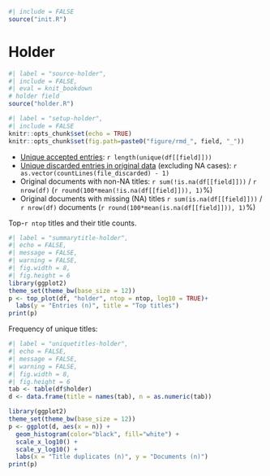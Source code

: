 ```r
#| include = FALSE
source("init.R")
```
# Holder

```r
#| label = "source-holder",
#| include = FALSE,
#| eval = knit_bookdown
# holder field
source("holder.R")
```

```r
#| label = "setup-holder",
#| include = FALSE
knitr::opts_chunk$set(echo = TRUE)
knitr::opts_chunk$set(fig.path=paste0("figure/rmd_", field, "_"))
```

* [Unique accepted entries](dataTable/data_table.html?path=../`r file_accepted`): `r length(unique(df[[field]]))`
* [Unique discarded entries in original data](dataTable/data_table.html?path=../`r file_discarded`) (excluding NA cases): `r as.vector(countLines(file_discarded) - 1)`
* Original documents with non-NA titles: `r sum(!is.na(df[[field]]))` / `r nrow(df)` (`r round(100*mean(!is.na(df[[field]])), 1)`%)
* Original documents with missing (NA) titles `r sum(is.na(df[[field]]))` / `r nrow(df)` documents (`r round(100*mean(is.na(df[[field]])), 1)`%)


 Top-`r ntop` titles and their title counts.
 
```r
#| label = "summarytitle-holder",
#| echo = FALSE,
#| message = FALSE,
#| warning = FALSE,
#| fig.width = 8,
#| fig.height = 6
library(ggplot2)
theme_set(theme_bw(base_size = 12))
p <- top_plot(df, "holder", ntop = ntop, log10 = TRUE)+
  labs(y = "Entries (n)", title = "Top titles")
print(p)
``` 

Frequency of unique titles:
  
```r
#| label = "uniquetitles-holder",
#| echo = FALSE,
#| message = FALSE,
#| warning = FALSE,
#| fig.width = 8,
#| fig.height = 6
tab <- table(df$holder)
d <- data.frame(title = names(tab), n = as.numeric(tab))

library(ggplot2)
theme_set(theme_bw(base_size = 12))
p <- ggplot(d, aes(x = n)) +
  geom_histogram(color="black", fill="white") +
  scale_x_log10() +
  scale_y_log10() +
  labs(x = "Title duplicates (n)", y = "Documents (n)")
print(p)
```

